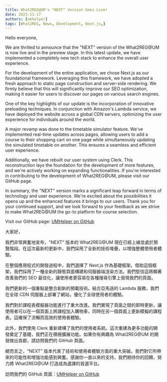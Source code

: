 ```yaml
---
title: What2REG@UM's "NEXT" Version Goes Live!
date: 2023-11-17
authors: [umhelper]
tags: [What2REG, News, Development, Next.js,]
---
```

 
Hello everyone,

We are thrilled to announce that the "NEXT" version of the What2REG@UM is now live and in the preview stage. In this latest update, we have implemented a completely new tech stack to enhance the overall user experience.

For the development of the entire application, we chose Next.js as our foundational framework. Leveraging this framework, we have adopted a fresh approach to static page construction and server-side rendering. We firmly believe that this will significantly improve our SEO optimization, making it easier for users to discover our pages on various search engines.

One of the key highlights of our update is the incorporation of innovative preloading techniques. In conjunction with Amazon's Lambda service, we have deployed the website across a global CDN servers, optimizing the user experience for individuals around the world.

A major revamp was done to the timetable simulator feature. We've implemented real-time updates across pages, allowing users to add a course to their shopping cart on one page while simultaneously updating the simulated timetable on another. This ensures a seamless and efficient user experience.

Additionally, we have rebuilt our user system using Clerk. This reconstruction lays the foundation for the development of more features, and we're actively working on expanding functionalities. If you're interested in contributing to the development of What2REG@UM, please visit our GitHub page.

In summary, the "NEXT" version marks a significant leap forward in terms of technology and user experience. We're excited about the possibilities it opens up and the enhanced features it brings to our users. Thank you for your continued support, and we look forward to your feedback as we strive to make What2REG@UM the go-to platform for course selection.

Visit our GitHub page: [UMHelper on GitHub](https://github.com/UMHelper/next-web/)

大家好，

我們非常興奮地宣布，"NEXT" 版本的 What2REG@UM 現在已經上線並處於預覽階段。在這次最新的更新中，我們採用了全新的技術堆疊，以增強整體使用者體驗。

在整個應用程式的開發過程中，我們選擇了 Next.js 作為基礎框架。借助這個框架，我們採用了一種全新的靜態頁面構建和伺服器端渲染方法。我們堅信這將顯著改善我們的 SEO 最佳化，讓使用者更容易在各種搜尋引擎上發現我們的頁面。

我們更新的一個重點是整合創新的預載技術。結合亞馬遜的 Lambda 服務，我們在全球 CDN 伺服器上部署了網站，優化了全球使用者的體驗。

我們對於課程表模擬器功能進行了重大改進。我們實現了頁面之間的即時更新，讓使用者可以在一個頁面上將課程加入購物車，同時在另一個頁面上更新模擬的課程表。這確保了流暢而高效的使用者體驗。

此外，我們使用 Clerk 重新建構了我們的使用者系統。這次重建為更多功能的開發奠定了基礎，我們正在積極擴展功能。如果你有興趣為 What2REG@UM 的開發做出貢獻，請訪問我們的 GitHub 頁面。

總而言之，"NEXT" 版本代表了技術和使用者體驗方面的重大突破。我們對它所帶來的可能性和增強功能感到興奮。感謝你一直以來的支持，我們期待你的回饋，努力將 What2REG@UM 打造成為選課的首選平台。

訪問我們的 GitHub 頁面：[UMHelper on GitHub](https://github.com/UMHelper/next-web/)